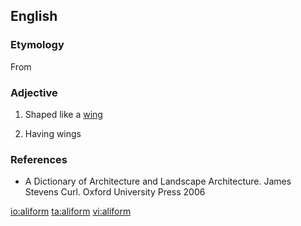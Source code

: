 ==English==

===Etymology===
From {{etyl|la|en}} {{term|ala||wing|lang=la}} {{suffix||form}}

===Adjective===
{{en-adj}}

# Shaped like a [[wing]]
# {{context|of a building}} Having wings

===References===
* A Dictionary of Architecture and Landscape Architecture. James Stevens Curl. Oxford University Press 2006

[[io:aliform]]
[[ta:aliform]]
[[vi:aliform]]